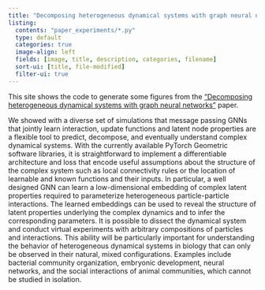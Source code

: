 ```yaml
---
title: "Decomposing heterogeneous dynamical systems with graph neural networks"
listing:
  contents: "paper_experiments/*.py"
  type: default
  categories: true
  image-align: left
  fields: [image, title, description, categories, filename]
  sort-ui: [title, file-modified]
  filter-ui: true
---
```


This site shows the code to generate some figures from the ["Decomposing heterogeneous dynamical systems with graph neural networks"](https://arxiv.org/abs/2407.19160) paper.

We showed with a diverse set of simulations that message passing GNNs that jointly learn interaction, update functions and latent node properties are a flexible tool to predict, decompose, and eventually understand complex dynamical systems. With the currently available PyTorch Geometric software libraries, it is straightforward to implement a differentiable architecture and loss that encode useful assumptions about the structure of the complex system such as local connectivity rules or the location of learnable and known functions and their inputs.  In particular, a well designed GNN can learn a low-dimensional embedding of complex latent properties required to parameterize heterogeneous particle-particle interactions.  The learned embeddings can be used to reveal the structure of latent properties underlying the complex dynamics and to infer the corresponding parameters.  It is possible to dissect the dynamical system and conduct virtual experiments with arbitrary compositions of particles and interactions.  This ability will be particularly important for understanding the behavior of heterogeneous dynamical systems in biology that can only be observed in their natural, mixed configurations. Examples include bacterial community organization, embryonic development, neural networks, and the social interactions of animal communities, which cannot be studied in isolation.
